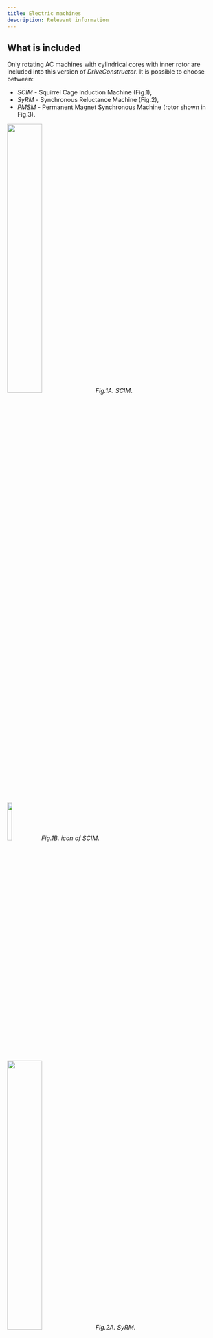 ```yaml
---
title: Electric machines
description: Relevant information
---
```


## What is included

Only rotating AC machines with cylindrical cores with inner rotor are included
into this version of _DriveConstructor_. It is possible to choose between:

- _SCIM_ - Squirrel Cage Induction Machine (Fig.1),
- _SyRM_ - Synchronous Reluctance Machine (Fig.2),
- _PMSM_ - Permanent Magnet Synchronous Machine (rotor shown in Fig.3).


<img src={SCIMImage.src} width="40%" height="40%" /> _Fig.1A. SCIM_.


<img src={scim_simple1Image.src} width="15%" height="15%" /> _Fig.1B. icon of
SCIM_.


<img src={SyRMImage.src} width="40%" height="40%" /> _Fig.2A. SyRM_.


<img src={syrm_simple1Image.src} width="15%" height="15%" /> _Fig.2B. icon of
SyRM_.


<img src={PMSM_rotorImage.src} width="25%" height="25%" /> _Fig.3A. Rotor of
PMSM_.


<img src={pm_motor_simple1Image.src} width="15%" height="15%" /> _Fig.3B. icon
of PMSM_.

SCIM, PMSM and SyRM can be selected for any application and any drive train
topology. SyRM are available for quite limited range of powers. So far only LV
SyRM products are known, therefore only LV FC can be used to drive SyRM.

Performances of the machines of different types are different. Usually:

- Efficiency (SCIM) < Efficiency (SyRM) < Efficiency (PMSM)
- Cost (SCIM) < Cost (SyRM) < Cost (PMSM)
- Size (SCIM) > Size (SyRM) > Size (PMSM)

## Key parameters of electric machines

#### Rated power

Power rating of the electric machines available in _DriveConstructor_ is
according to IEC 60072-1 which suggests the following preferred ratings (based
on a subset of the R40 series) for motors (in kW) and generators (in kVA):


<img src={EM_rated_powersImage.src} width="100%" height="100%" />
[Source:
IEC](http://www.openelectrical.org/wiki/index.php?title=Standard_IEC_Ratings)

Note that asterix-marked powers are "secondary series" ratings and are only to
be used in cases of special need.

In _DriveConstructor_ we use the following series of powers (in kW): 1.1, 1.5,
2.2, 3, 4, 5.5, 7.5, 11, 15, 18.5, 22, 30, 37, 45, 55, 75, 90, 110, 132, 160,
200, 250, 280, 315, 355, 400, 450, 500, 560, 630, 710, 800, 900, 1000, 1250,
1400, 1600, 2000, 2500, 3150, 4000.

Our list is shorter than the IEC one as we picked up only the most used powers.

#### Rated voltage

Electric machines may be designed for different supply voltages (from converter
or grid). Machines are usually designed for «standard» ranges of rated voltage,
e.g. 380-400 V or 650-700 V, as it is easier to connect a «standard» machine to
a typical grid or a «standard» frequency converter. In Europe and America the
standard ranges are different. In Europe it is usual to differentiate between
_LV_ (below 1 kV) and _MV_ (above 1 kV).

In _DriveConstructor_ the range of rated voltages to which the machine is
designed to operate within can be chosen from the following options: 380-440,
650-700, 3200-3400, 5900-6700, 9000-12000 V. If it is desirable that the voltage
is chosen automatically then choose "any". It is assumed that all machines are
_Y_-connected. In practice windings can be reconnected into _D_, but this option
is not included.

Machines designed for lower voltage are usually smaller, lighter and cheaper
than those designed for MV. This is because of thinner insulation in the slots,
which allows putting more copper in the slots and makes heat removal easier.

It is normally not possible to design LV machines for very high powers as
currents would become too high and cables would become too thick to be
practical. LV machines are normally produced for powers from fractions of kW up
to a few MW (in _DriveConstructor_ up to 2 MW), MV machines - from about 0,2 MW
to 10...20 MW (in _DriveConstructor_ up to 5 MW), in some cases up to 100 MW!

Slot designs of LV and MV machines look quite different:


<img src={LV_slotImage.src} width="30%" height="30%" /> _Fig.4. LV slot._


<img src={HV_slotImage.src} width="50%" height="50%" /> _Fig.5. HV slot._

#### Rated synchronous speed

Rated synchronous speed is proportional to supply frequency and reverse
proportional to number of poles ($$n=120*f/p$$). For 50 Hz supply and number of
poles 2, 4, 6, 8 and 10 rated synchronous speed is 3000, 1500, 1000, 750 and
600, respectively.

SCIM have slip, so its rated speed is lower than rated synchronous speed by a
few percent. SyRM and PMSM have rated speed equal rated synchronous speed.

It is obvious that a machine designed for delivering high power is bigger than a
machine designed for delivering low power. It is less obvious that the rated
speed the machine is designed for affects it’s weight, compactness, rotor
inertia and cost. However, if the power is fixed, the machine with lower speed
will have higher torque ($$T\sim P/n$$). To be able to provide higher torque the
machine has to be larger, heavier and as the consequence more expensive.

## Efficiency class

The International Electrotechnical Commission (IEC) has developed an
internationally applicable testing Standard IEC 60034-2-1 for electric motors
and a classification scheme IEC 60034-30-1 with four levels of motor efficiency
("IE-code"):

- IE1 Standard efficiency,
- IE2 High efficiency,
- IE3 Premium efficiency
- IE4 Super premium efficiency.

The IE-code and its efficiency levels create a basic vocabulary for governments
to determine the efficiency level for their minimum energy performance standards
(MEPS). The European Union sets motor MEPS levels (Directive 640/2009) at IE3
(or IE2 in combination with a variable frequency drive) from 2015 for smaller
motors and from 2017 covering also larger motors.


<img src={Efficiency_class1Image.src} width="90%" height="90%" />

_Fig.6. Cut-away of standard, energy-efficient, and premium efficiency motors._

Efficiency value for a certain class depends on power as shown on the diagram
below:


<img src={Efficiency_class3Image.src} width="70%" height="70%" />

_Fig.7. Efficiency classes for 4-pole motors._

Efficiency at partial load (e.g. 25%, 50%) is lower than at rated load (100%).
High efficiency class motors are larger and heavier, while lower IE class motors
are more compact and lighter. Therefore, motors with higher IE class are more
expensive.

## Cooling

Cooling arrangements are usually chosen to minimize machine cost. Other factors,
such as the availability of cooling water, the need to minimize airborne noise,
or space limitations, may influence the eventual choice. There exist many types
(classes) of cooling. However, in _DriveConstructor_ the choice is limited to
the three classes presented below:

- air-cooled self-cooled, designated _IC411_
- air-cooled forced-cooled _IC416_ (forced ventilation independent from the
  shaft)
- water-cooled _IC71W_


<img src={Cooling1Image.src} width="40%" height="40%" /> _Fig.8. IC411_.


<img src={Cooling2Image.src} width="48%" height="48%" /> _Fig.9. IC416. Note
separate motor for driving the fan_.


<img src={Cooling3Image.src} width="40%" height="40%" /> _Fig.10. IC71W. Note
the cooling mantle_.

Fig. 11 shows that _IC416_ provides more load capacity at low speeds than
_IC411_. It is because the independently fed fan motor of _IC416_ configuration
allows maintaining the cooling air flow independently on the rotor speed.


<img src={cooling_411_vs_416Image.src} width="60%" height="60%" /> _Fig.11.
IC411 vs IC416_.

Water-cooled machines can be 20-40% smaller than air-cooled IP54/55 machines. If
cooling water is available, some economies in motor size can be obtained by the
use of water-cooling.

## Mechanical design

#### Mounting variants

There are three basic variants of mounting included in _DriveConstructor_: B3 -
foot-mounted, B5 - flange-mounted, B35 - machine with both feet and flange. The
difference between mounting variants is reflected in price. Flange-mounted
machine would have 1-3% higher price and flange&foot-mounted - by 5%, compared
to the basic foot-mounted design.


<img src={EM_mounting1Image.src} width="20%" height="20%" /> _Fig.12. B3_


<img src={EM_mountingB5Image.src} width="20%" height="20%" /> _Fig.13. B5_


<img src={EM_mountingB35Image.src} width="20%" height="20%" /> _Fig.14. B35_

#### Shaft height

IEC and NEMA has standardized motor dimensions, including shaft height.


<img src={Shaft_heightImage.src} width="40%" height="40%" /> _Fig.15. Shaft
height illustration._

Standard shaft heights row in mm: 56, 63, 71, 80, 90, 100, 112, 132, 160, 180,
200, 225, 250, 280, 315, 355, 400, 450, 500, 560, 630, 710. If the shaft height
of the driven mechanism is set, then it can be beneficial to choose electric
machine with the same or close shaft height to simplify coupling of the motor
and the mechanism. If the shaft height of the driven mechanism is unknown then
for the electric machine “any” can be chosen instead of some concrete value.
Shaft height is approximately equal to half the diameter (_h=OD/2_).

#### Frame material

The available frame materials are used based on their mechanical strength,
density, heat transfer capability, cost, corrosion resistance, etc. In
_DriveConstructor_ it is possible to choose from Aluminum (AL), Cast Iron (CI)
and Steel (S). Some characteristics of the materials in comparison to the others
are given below:

- Aluminum
- vs CI&S: Aluminum is almost two-three times lighter than steel or cast iron
  but several times more expensive
- vs CI&S: Aluminum is a better heat conductor than steel or cast iron. The
  extrusion process enhances aluminum’s heat conducting properties by allowing
  the frame sections to have thinner fins placed closer together. The result is
  more fins and greater surface area for maximum cooling. So, machines with
  aluminum frames will be more compact and lighter
- vs CI&S: Machines with aluminum frames are usually cheaper and easier to
  install (because they are lighter).

- Cast iron
- vs AL: Cast iron machines don't have corrosion problems. Their frames are much
  stronger than aluminum frames, but they are heavier and harder to install.
- vs S: Cast iron is cheaper than steel

- Steel
- vs CI: The yield strength of steel is higher than the ultimate strength of
  cast iron. This makes steel much stronger and 250% more rigid than cast iron.
  Cast iron is perceived as a rugged motor frame material because of its
  bulkiness, when in reality its relatively fragile nature requires 2-1/2 times
  as much metal to approach the performance of steel. And when it comes to
  impact loads, steel provides much greater resistance to cracking.

Aluminum frames are usually used up to 60 kW, steel and cast iron frames - to MW
level.

## Insulation classes

Anyone specifying or using electric machines should have understanding of how
the insulation is related to temperature. Three classes of insulation are in
common use (with _F_ being the most common):

- class _B_ - with a maximum operating temperature of $$130^\circ C$$
- class _F_ - with a maximum operating temperature of $$155^\circ C$$
- class _H_ - with a maximum operating temperature of $$180^\circ C$$

Typically motors are designed for a maximum ambient temperature of 40
$$^\circ C$$. The difference between the average winding temperature and any hot
spot is limited and it is usual to allow a 10 $$^\circ C$$ margin for class _B_
and _F_ insulation and a 15 $$^\circ C$$ margin for class _H_.

| Insulation class               | B               | F               | H               |
| ------------------------------ | --------------- | --------------- | --------------- |
| Maximum insulation temperature | $$130^\circ C$$ | $$155^\circ C$$ | $$180^\circ C$$ |
| Maximum temperature rise       | $$80^\circ C$$  | $$100^\circ C$$ | $$125^\circ C$$ |

Note that electrical machines are designed for an overall temperature rise to a
level that is below the maximum specified for the insulation materials. For
example, using class-F insulation:

max ambient + max temperature rise = $$40^\circ C + 100^\circ C = 140^\circ C$$,

which gives a thermal researve of $$15^\circ C$$. The larger the thermal
researve, the longer the life expectancy of the insulation material.

When operating conteniously at the maximum rated temperaure of its class, the
life expectancy of the insulation is about 10 years. Most machines do not
operate at such extreme conditions because an additional safety margin is
usually allowed between the calculated load torque requirements and the actual
size of the machine chosen for the application. So life expectancy of a machine,
which is correctly matched to its load and with suitable safety margins, can
reasonably be taken between 15 and 25 years. It is common practice to design
machines for class-_B_ temperature rise but to actually use class-_F_ insulation
materials. This provides an extra $$20^\circ C$$ thermal that will extend the
life expectancy to more than 20 years. This also means that the machine could be
used at higher ambient temperatures of up to $$50^\circ C$$ or more,
theoretically up to $$65^\circ C$$.

Running motors at a reduced temperature will also significantly extend the
useful life. For example, a machine operating at $$180^\circ C$$ will have an
estimated life of

- only 300 hours with Class _A_ insulation
- only 1800 hours with Class _B_ insulation
- only 8500 hours with Class _F_ insulation
- tens of thousands of hours with Class _H_ insulation
